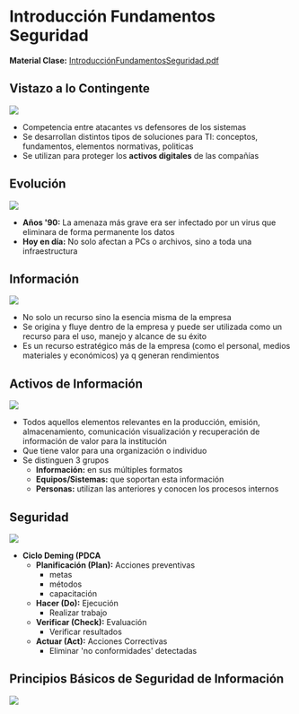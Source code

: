 

# Introducción Fundamentos Seguridad

**Material Clase:** <a href="/ti3v34/docs/ppt11.pdf" target="_blank" rel="noopener noreferrer" className={styles.link}>IntroducciónFundamentosSeguridad.pdf</a>

## Vistazo a lo Contingente

![](/ti3v34/images/fig01.png)

- Competencia entre atacantes vs defensores de los sistemas
- Se desarrollan distintos tipos de soluciones para TI: conceptos, fundamentos, elementos normativas, politicas
- Se utilizan para proteger los **activos digitales** de las compañías

## Evolución

![](/ti3v34/images/fig02.png)

- **Años \'90:** La amenaza más grave era ser infectado por un virus que eliminara de forma permanente los datos
- **Hoy en día:** No solo afectan a PCs o archivos, sino a toda una infraestructura

## Información

![](/ti3v34/images/fig03.png)

- No solo un recurso sino la esencia misma de la empresa
- Se origina y fluye dentro de la empresa y puede ser utilizada como un recurso para el uso, manejo y alcance de su éxito
- Es un recurso estratégico más de la empresa (como el personal, medios materiales y económicos) ya q generan rendimientos

## Activos de Información

![](/ti3v34/images/fig04.png)

- Todos aquellos elementos relevantes en la producción, emisión, almacenamiento, comunicación visualización y recuperación de información de valor para la institución
- Que tiene valor para una organización o individuo
- Se distinguen 3 grupos
	- **Información:** en sus múltiples formatos
	- **Equipos/Sistemas:** que soportan esta información
	- **Personas:** utilizan las anteriores y conocen los procesos internos

## Seguridad

![](/ti3v34/images/fig05.png)

- **Ciclo Deming (PDCA**
    - **Planificación (Plan):** Acciones preventivas
		- metas
		- métodos
		- capacitación
	- **Hacer (Do):** Ejecución
		- Realizar trabajo
	- **Verificar (Check):** Evaluación
		- Verificar resultados 
	- **Actuar (Act):** Acciones Correctivas
		- Eliminar 'no conformidades' detectadas

## Principios Básicos de Seguridad de Información

![](/ti3v34/images/fig06.png)
